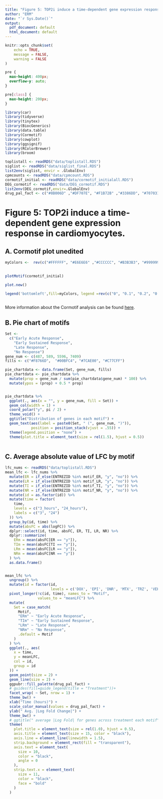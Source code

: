 ```yaml
---
title: "Figure 5: TOP2i induce a time-dependent gene expression response in cardiomyocytes."
author: "ERM"
date: "`r Sys.Date()`"
output:
  pdf_document: default
  html_document: default
---
```


```r
knitr::opts_chunk$set(
	echo = TRUE,
	message = FALSE,
	warning = FALSE
)
```

```css
pre {
  max-height: 400px;
  overflow-y: auto;
}

pre[class] {
  max-height: 200px;
}
```

```r
library(car)
library(tidyverse)
library(tinytex)
library(BiocGenerics)
library(data.table)
library(Cormotif)
library(cowplot)
library(ggsignif)
library(RColorBrewer)
library(broom)
```

```r
toplistall <- readRDS("data/toplistall.RDS")
siglist <- readRDS("data/siglist_final.RDS")
list2env(siglist, envir = .GlobalEnv)
cpmcounts <- readRDS("data/cpmcount.RDS")
cormotif_initial <- readRDS("data/cormotif_initialall.RDS")
DEG_cormotif <- readRDS("data/DEG_cormotif.RDS")
list2env(DEG_cormotif,envir=.GlobalEnv)
drug_pal_fact <- c("#8B006D" ,"#DF707E", "#F1B72B" ,"#3386DD", "#707031","#41B333")

```


# Figure 5: TOP2i induce a time-dependent gene expression response in cardiomyocytes.

## A. Cormotif plot unedited
```r
myColors <-  rev(c("#FFFFFF", "#E6E6E6" ,"#CCCCCC", "#B3B3B3", "#999999", "#808080", "#666666","#4C4C4C", "#333333", "#191919","#000000"))
                  
  
plotMotif(cormotif_initial)

plot.new()

legend('bottomleft',fill=myColors, legend =rev(c("0", "0.1", "0.2", "0.3", "0.4",  "0.5", "0.6", "0.7", "0.8","0.9", "1")), box.col="white",title = "Probability\nlegend", horiz=FALSE,title.cex=.8)
 
```
More information about the Cormotif analysis can be found [here](https://mward-lab.github.io/Matthews_TOP2i_cardiotox_2023/Cormotifcluster_analysis.html).

## B. Pie chart of motifs

```r
Set <-
  c("Early Acute Response",
    "Early Sustained Response",
    "Late Response",
    "No Response")
gene_num <- c(487, 589, 5596, 7409)
fills <- c("#F8766D",  "#00BFC4", "#7CAE00", "#C77CFF")

pie_chartdata <- data.frame(Set, gene_num, fills)
pie_chartdata <- pie_chartdata %>%
  mutate(prop = gene_num / sum(pie_chartdata$gene_num) * 100) %>%
  mutate(ypos = (prop) + 0.5 * prop)


pie_chartdata %>%
  ggplot(., aes(x = "", y = gene_num, fill = Set)) +
  geom_col(width = 1) +
  coord_polar("y", pi / 2) +
  theme_void() +
  ggtitle("Distribution of genes in each motif") +
  geom_text(aes(label = paste0(Set, " (", gene_num, ")")),
            position = position_stack(vjust = .55)) +
  theme(legend.position = "none") +
  theme(plot.title = element_text(size = rel(1.5), hjust = 0.5))
  
```

## C. Average absolute value of LFC by motif

```r

lfc_nums <- readRDS("data/toplistall.RDS")
mean_lfc <- lfc_nums %>%
  mutate(ER = if_else(ENTREZID %in% motif_ER, "y", "no")) %>%
  mutate(LR = if_else(ENTREZID %in% motif_LR, "y", "no")) %>%
  mutate(TI = if_else(ENTREZID %in% motif_TI, "y", "no")) %>%
  mutate(NR = if_else(ENTREZID %in% motif_NR, "y", "no")) %>%
  mutate(id = as.factor(id)) %>%
  mutate(time = factor(
    time,
    levels = c("3_hours", "24_hours"),
    labels = c("3", "24")
  )) %>%
  group_by(id, time) %>%
  mutate(absFC = abs(logFC)) %>%
  dplyr::select(id, time, absFC, ER, TI, LR, NR) %>%
  dplyr::summarize(
    ERm = mean(absFC[ER == "y"]),
    TIm = mean(absFC[TI == "y"]),
    LRm = mean(absFC[LR == "y"]),
    NRm = mean(absFC[NR == "y"])
  ) %>%
  as.data.frame()


mean_lfc %>%
  ungroup() %>%
  mutate(id = factor(id,
                     levels = c('DOX', 'EPI', 'DNR', 'MTX', 'TRZ', 'VEH'))) %>%
  pivot_longer(!c(id, time), names_to = "Motif",
               values_to = "meanLFC") %>%
  mutate(
    Set = case_match(
      Motif,
      "ERm" ~ "Early Acute Response",
      "TIm" ~ "Early Sustained Response",
      "LRm" ~ "Late Response",
      "NRm" ~ "No Response",
      .default = Motif
    )
  ) %>%
  ggplot(., aes(
    x = time,
    y = meanLFC,
    col = id,
    group = id
  )) +
  geom_point(size = 2) +
  geom_line(size = 2) +
  ggpubr::fill_palette(drug_pal_fact) +
  # guides(fill=guide_legend(title = "Treatment"))+
  facet_wrap( ~ Set, nrow = 1) +
  theme_bw() +
  xlab("Time (hours)") +
  scale_color_manual(values = drug_pal_fact) +
  ylab(" Avg. |Log Fold Change|") +
  theme_bw() +
  # ggtitle(" average |Log Fold| for genes across treatment each motif")+
  theme(
    plot.title = element_text(size = rel(1.0), hjust = 0.5),
    axis.title = element_text(size = 15, color = "black"),
    axis.line = element_line(linewidth = 1.5),
    strip.background = element_rect(fill = "transparent"),
    axis.text = element_text(
      size = 10,
      color = "black",
      angle = 0
    ),
    strip.text.x = element_text(
      size = 11,
      color = "black",
      face = "bold"
    )
  )

```


